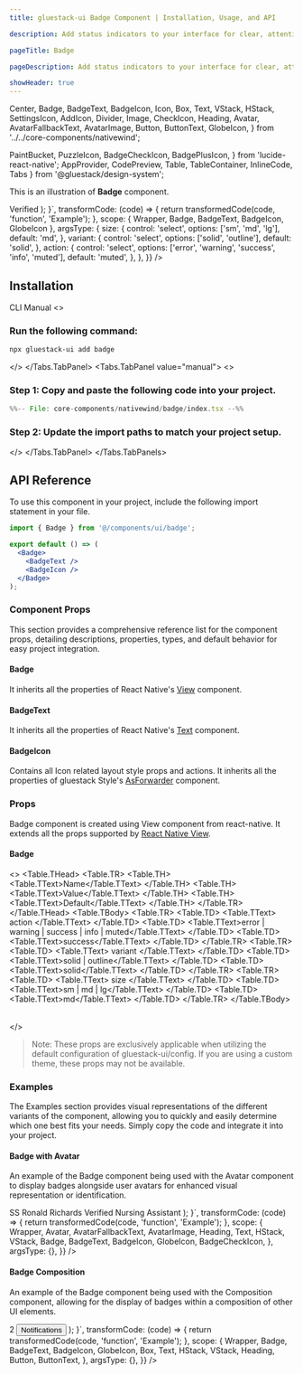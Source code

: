 ```yaml
---
title: gluestack-ui Badge Component | Installation, Usage, and API

description: Add status indicators to your interface for clear, attention-grabbing usability cues, conveying crucial information swiftly.

pageTitle: Badge

pageDescription: Add status indicators to your interface for clear, attention-grabbing usability cues, conveying crucial information swiftly.

showHeader: true
---
```



<Meta title="with-nativewind/Components/Data Display/Badge" />

  Center,
  Badge,
  BadgeText,
  BadgeIcon,
  Icon,
  Box,
  Text,
  VStack,
  HStack,
  SettingsIcon,
  AddIcon,
  Divider,
  Image,
  CheckIcon,
  Heading,
  Avatar,
  AvatarFallbackText,
  AvatarImage,
  Button,
  ButtonText,
  GlobeIcon,
} from '../../core-components/nativewind';

  PaintBucket,
  PuzzleIcon,
  BadgeCheckIcon,
  BadgePlusIcon,
} from 'lucide-react-native';
  AppProvider,
  CodePreview,
  Table,
  TableContainer,
  InlineCode,
  Tabs
} from '@gluestack/design-system';

This is an illustration of **Badge** component.

<Wrapper>
  <CodePreview
    metaData={{
      code: `import { Badge, BadgeIcon, BadgeText } from "@/components/ui/badge";
function Example() {
  return (
    <Badge {...props}>
          <BadgeText>Verified</BadgeText>
          <BadgeIcon as={GlobeIcon} className="ml-2" />
        </Badge>
  );
}`,
      transformCode: (code) => {
        return transformedCode(code, 'function', 'Example');
      },
      scope: {
        Wrapper,
        Badge,
        BadgeText,
        BadgeIcon,
        GlobeIcon
      },
      argsType: {
        size: {
          control: 'select',
          options: ['sm', 'md', 'lg'],
          default: 'md',
        },
        variant: {
          control: 'select',
          options: ['solid', 'outline'],
          default: 'solid',
        },
        action: {
          control: 'select',
          options: ['error', 'warning', 'success', 'info', 'muted'],
          default: 'muted',
        },
      },
    }}
  />
</Wrapper>

<br />

## Installation

<Tabs value="cli" type="section">
  <Tabs.TabList>
      <Tabs.Tab value="cli">
        <Tabs.TabTitle>CLI</Tabs.TabTitle>
      </Tabs.Tab>
     <Tabs.Tab value="manual">
        <Tabs.TabTitle>Manual</Tabs.TabTitle>
     </Tabs.Tab>
  </Tabs.TabList>
  <Tabs.TabPanels>
    <Tabs.TabPanel value="cli">
<>

### Run the following command:
  ```bash
  npx gluestack-ui add badge
  ```
</>
    </Tabs.TabPanel>
    <Tabs.TabPanel value="manual"> 
<>

### Step 1: Copy and paste the following code into your project.
<CollapsibleCode>

```jsx 
%%-- File: core-components/nativewind/badge/index.tsx --%% 
```
</CollapsibleCode>

### Step 2: Update the import paths to match your project setup.
</>
    </Tabs.TabPanel>
  </Tabs.TabPanels>
</Tabs>

## API Reference

To use this component in your project, include the following import statement in your file.

```jsx
import { Badge } from '@/components/ui/badge';
```
<AnatomyImage mobileUrl='https://i.imgur.com/l1rzVbp.png' webUrl='https://i.imgur.com/H735cuy.png' classNameStyle='aspect-[513/341] md:aspect-[736/225]' />

```jsx
export default () => (
  <Badge>
    <BadgeText />
    <BadgeIcon />
  </Badge>
);
```

### Component Props

This section provides a comprehensive reference list for the component props, detailing descriptions, properties, types, and default behavior for easy project integration.

#### Badge

It inherits all the properties of React Native's [View](https://reactnative.dev/docs/view) component.

#### BadgeText

It inherits all the properties of React Native's [Text](https://reactnative.dev/docs/text) component.

#### BadgeIcon

Contains all Icon related layout style props and actions. It inherits all the properties of gluestack Style's [AsForwarder](/style/docs/api/as-forwarder) component.

### Props

Badge component is created using View component from react-native. It extends all the props supported by [React Native View](https://reactnative.dev/docs/view#props).

#### Badge

<>
  <TableContainer>
    <Table>
      <Table.THead>
        <Table.TR>
          <Table.TH>
            <Table.TText>Name</Table.TText>
          </Table.TH>
          <Table.TH>
            <Table.TText>Value</Table.TText>
          </Table.TH>
          <Table.TH>
            <Table.TText>Default</Table.TText>
          </Table.TH>
        </Table.TR>
      </Table.THead>
      <Table.TBody>
        <Table.TR>
          <Table.TD>
            <Table.TText>
              <InlineCode>action</InlineCode>
            </Table.TText>
          </Table.TD>
          <Table.TD>
            <Table.TText>error | warning | success | info | muted</Table.TText>
          </Table.TD>
          <Table.TD>
            <Table.TText>success</Table.TText>
          </Table.TD>
        </Table.TR>
        <Table.TR>
          <Table.TD>
            <Table.TText>
              <InlineCode>variant</InlineCode>
            </Table.TText>
          </Table.TD>
          <Table.TD>
            <Table.TText>solid | outline</Table.TText>
          </Table.TD>
          <Table.TD>
            <Table.TText>solid</Table.TText>
          </Table.TD>
        </Table.TR>
        <Table.TR>
          <Table.TD>
            <Table.TText>
              <InlineCode>size</InlineCode>
            </Table.TText>
          </Table.TD>
          <Table.TD>
            <Table.TText>sm | md | lg</Table.TText>
          </Table.TD>
          <Table.TD>
            <Table.TText>md</Table.TText>
          </Table.TD>
        </Table.TR>
      </Table.TBody>
    </Table>
  </TableContainer>
</>

> Note: These props are exclusively applicable when utilizing the default configuration of gluestack-ui/config. If you are using a custom theme, these props may not be available.

### Examples

The Examples section provides visual representations of the different variants of the component, allowing you to quickly and easily determine which one best fits your needs. Simply copy the code and integrate it into your project.

#### Badge with Avatar

An example of the Badge component being used with the Avatar component to display badges alongside user avatars for enhanced visual representation or identification.

<Wrapper>
  <CodePreview
    showComponentRenderer={true}
    showArgsController={false}
    metaData={{
      code: `import { Avatar, AvatarFallbackText, AvatarImage } from "@/components/ui/avatar";
function Example() {
  return (
    <VStack space="2xl">
          <HStack space="md">
            <Avatar>
              <AvatarFallbackText>SS</AvatarFallbackText>
              <AvatarImage
                source={{
                  uri: 'https://images.unsplash.com/photo-1535713875002-d1d0cf377fde?ixlib=rb-4.0.3&ixid=MnwxMjA3fDB8MHxzZWFyY2h8Mnx8dXNlcnxlbnwwfHwwfHw%3D&auto=format&fit=crop&w=800&q=60',
                }}
              />
            </Avatar>
            <VStack>
            <HStack>
              <Heading size="sm" >Ronald Richards</Heading>
              <Badge  size="sm" variant="solid"  action="success" className='ml-1'>
                  <BadgeText>Verified</BadgeText>
                  <BadgeIcon as={BadgeCheckIcon} className='ml-1'/>
              </Badge>
            </HStack>
            <Text size='sm' >Nursing Assistant</Text>
            </VStack>
          </HStack>
        </VStack>
  );
}`,
      transformCode: (code) => {
        return transformedCode(code, 'function', 'Example');
      },
      scope: {
        Wrapper,
        Avatar,
        AvatarFallbackText,
        AvatarImage,
        Heading,
        Text,
        HStack,
        VStack,
        Badge,
        BadgeText,
        BadgeIcon,
        GlobeIcon,
        BadgeCheckIcon,
      },
      argsType: {},
    }}
  />
</Wrapper>

#### Badge Composition

An example of the Badge component being used with the Composition component, allowing for the display of badges within a composition of other UI elements.

<Wrapper>
  <CodePreview
    showArgsController={false}
    metaData={{
      code: `import { Badge, BadgeText } from "@/components/ui/badge";
function Example() {
  return (
    <Box className='items-center'>
        <VStack>
          <Badge  
            className='z-10 self-end h-[22px] w-[22px] bg-red-600 rounded-full -mb-3.5 -mr-3.5'
            variant="solid"
          >
            <BadgeText className='text-white'>2</BadgeText>
          </Badge>
          <Button>
            <ButtonText>
              Notifications
            </ButtonText>
          </Button>
        </VStack>
    </Box>
  );
}`,
      transformCode: (code) => {
        return transformedCode(code, 'function', 'Example');
      },
      scope: {
        Wrapper,
        Badge,
        BadgeText,
        BadgeIcon,
        GlobeIcon,
        Box,
        Text,
        HStack,
        VStack,
        Heading,
        Button,
        ButtonText,
      },
      argsType: {},
    }}
  />
</Wrapper>
